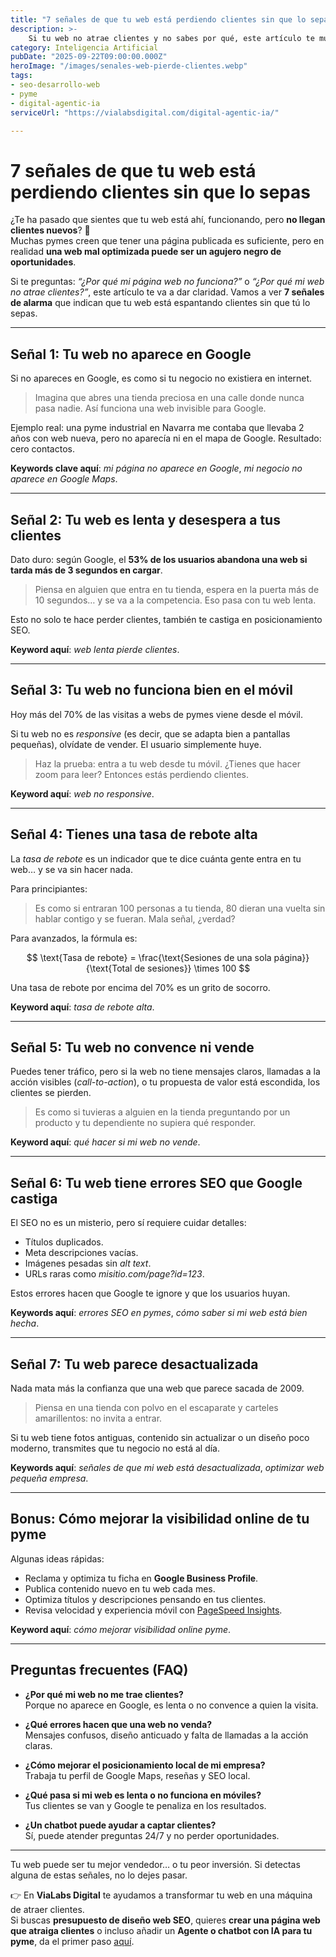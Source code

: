 ---
title: "7 señales de que tu web está perdiendo clientes sin que lo sepas"
description: >-
    Si tu web no atrae clientes y no sabes por qué, este artículo te muestra las señales más comunes que indican que tu página no está funcionando como debería. Práctico, claro y pensado para pymes que quieren mejorar su visibilidad online.
category: Inteligencia Artificial
pubDate: "2025-09-22T09:00:00.000Z"
heroImage: "/images/senales-web-pierde-clientes.webp"
tags:
- seo-desarrollo-web
- pyme
- digital-agentic-ia
serviceUrl: "https://vialabsdigital.com/digital-agentic-ia/"

---

# 7 señales de que tu web está perdiendo clientes sin que lo sepas

¿Te ha pasado que sientes que tu web está ahí, funcionando, pero **no llegan clientes nuevos**? 🤔  
Muchas pymes creen que tener una página publicada es suficiente, pero en realidad **una web mal optimizada puede ser un agujero negro de oportunidades**.

Si te preguntas: *“¿Por qué mi página web no funciona?”* o *“¿Por qué mi web no atrae clientes?”*, este artículo te va a dar claridad. Vamos a ver **7 señales de alarma** que indican que tu web está espantando clientes sin que tú lo sepas.

---

## Señal 1: Tu web no aparece en Google
Si no apareces en Google, es como si tu negocio no existiera en internet.  

> Imagina que abres una tienda preciosa en una calle donde nunca pasa nadie. Así funciona una web invisible para Google.  

Ejemplo real: una pyme industrial en Navarra me contaba que llevaba 2 años con web nueva, pero no aparecía ni en el mapa de Google. Resultado: cero contactos.

**Keywords clave aquí**: *mi página no aparece en Google*, *mi negocio no aparece en Google Maps*.

---

## Señal 2: Tu web es lenta y desespera a tus clientes
Dato duro: según Google, el **53% de los usuarios abandona una web si tarda más de 3 segundos en cargar**.  

> Piensa en alguien que entra en tu tienda, espera en la puerta más de 10 segundos… y se va a la competencia. Eso pasa con tu web lenta.  

Esto no solo te hace perder clientes, también te castiga en posicionamiento SEO.  

**Keyword aquí**: *web lenta pierde clientes*.

---

## Señal 3: Tu web no funciona bien en el móvil
Hoy más del 70% de las visitas a webs de pymes viene desde el móvil.  

Si tu web no es *responsive* (es decir, que se adapta bien a pantallas pequeñas), olvídate de vender. El usuario simplemente huye.  

> Haz la prueba: entra a tu web desde tu móvil. ¿Tienes que hacer zoom para leer? Entonces estás perdiendo clientes.  

**Keyword aquí**: *web no responsive*.

---

## Señal 4: Tienes una tasa de rebote alta
La *tasa de rebote* es un indicador que te dice cuánta gente entra en tu web… y se va sin hacer nada.  

Para principiantes:  

> Es como si entraran 100 personas a tu tienda, 80 dieran una vuelta sin hablar contigo y se fueran. Mala señal, ¿verdad?  

Para avanzados, la fórmula es:  

$$
\text{Tasa de rebote} = \frac{\text{Sesiones de una sola página}}{\text{Total de sesiones}} \times 100
$$  

Una tasa de rebote por encima del 70% es un grito de socorro.  

**Keyword aquí**: *tasa de rebote alta*.

---

## Señal 5: Tu web no convence ni vende
Puedes tener tráfico, pero si la web no tiene mensajes claros, llamadas a la acción visibles (*call-to-action*), o tu propuesta de valor está escondida, los clientes se pierden.  

> Es como si tuvieras a alguien en la tienda preguntando por un producto y tu dependiente no supiera qué responder.  

**Keyword aquí**: *qué hacer si mi web no vende*.

---

## Señal 6: Tu web tiene errores SEO que Google castiga
El SEO no es un misterio, pero sí requiere cuidar detalles:  

- Títulos duplicados.  
- Meta descripciones vacías.  
- Imágenes pesadas sin *alt text*.  
- URLs raras como *misitio.com/page?id=123*.  

Estos errores hacen que Google te ignore y que los usuarios huyan.  

**Keywords aquí**: *errores SEO en pymes*, *cómo saber si mi web está bien hecha*.

---

## Señal 7: Tu web parece desactualizada
Nada mata más la confianza que una web que parece sacada de 2009.  

> Piensa en una tienda con polvo en el escaparate y carteles amarillentos: no invita a entrar.  

Si tu web tiene fotos antiguas, contenido sin actualizar o un diseño poco moderno, transmites que tu negocio no está al día.  

**Keywords aquí**: *señales de que mi web está desactualizada*, *optimizar web pequeña empresa*.

---

## Bonus: Cómo mejorar la visibilidad online de tu pyme
Algunas ideas rápidas:  

- Reclama y optimiza tu ficha en **Google Business Profile**.  
- Publica contenido nuevo en tu web cada mes.  
- Optimiza títulos y descripciones pensando en tus clientes.  
- Revisa velocidad y experiencia móvil con [PageSpeed Insights](https://pagespeed.web.dev/).  

**Keyword aquí**: *cómo mejorar visibilidad online pyme*.

---

## Preguntas frecuentes (FAQ)

- **¿Por qué mi web no me trae clientes?**  
Porque no aparece en Google, es lenta o no convence a quien la visita.  

- **¿Qué errores hacen que una web no venda?**  
Mensajes confusos, diseño anticuado y falta de llamadas a la acción claras.  

- **¿Cómo mejorar el posicionamiento local de mi empresa?**  
Trabaja tu perfil de Google Maps, reseñas y SEO local.  

- **¿Qué pasa si mi web es lenta o no funciona en móviles?**  
Tus clientes se van y Google te penaliza en los resultados.  

- **¿Un chatbot puede ayudar a captar clientes?**  
Sí, puede atender preguntas 24/7 y no perder oportunidades.  

---


Tu web puede ser tu mejor vendedor… o tu peor inversión. Si detectas alguna de estas señales, no lo dejes pasar.  

👉 En **ViaLabs Digital** te ayudamos a transformar tu web en una máquina de atraer clientes.  
Si buscas **presupuesto de diseño web SEO**, quieres **crear una página web que atraiga clientes** o incluso añadir un **Agente o chatbot con IA para tu pyme**, da el primer paso [aquí](https://vialabsdigital.com/contacto/).
